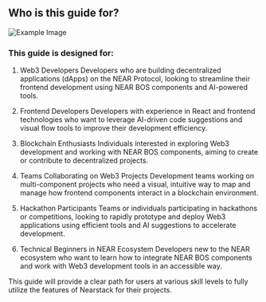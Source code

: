 ## Who is this guide for?

![Example Image](/assets/docs/visualize.png)

### This guide is designed for:

1. Web3 Developers
Developers who are building decentralized applications (dApps) on the NEAR Protocol, looking to streamline their frontend development using NEAR BOS components and AI-powered tools.

2. Frontend Developers
Developers with experience in React and frontend technologies who want to leverage AI-driven code suggestions and visual flow tools to improve their development efficiency.

3. Blockchain Enthusiasts
Individuals interested in exploring Web3 development and working with NEAR BOS components, aiming to create or contribute to decentralized projects.

4. Teams Collaborating on Web3 Projects
Development teams working on multi-component projects who need a visual, intuitive way to map and manage how frontend components interact in a blockchain environment.

5. Hackathon Participants
Teams or individuals participating in hackathons or competitions, looking to rapidly prototype and deploy Web3 applications using efficient tools and AI suggestions to accelerate development.

6. Technical Beginners in NEAR Ecosystem
Developers new to the NEAR ecosystem who want to learn how to integrate NEAR BOS components and work with Web3 development tools in an accessible way.

This guide will provide a clear path for users at various skill levels to fully utilize the features of Nearstack for their projects.